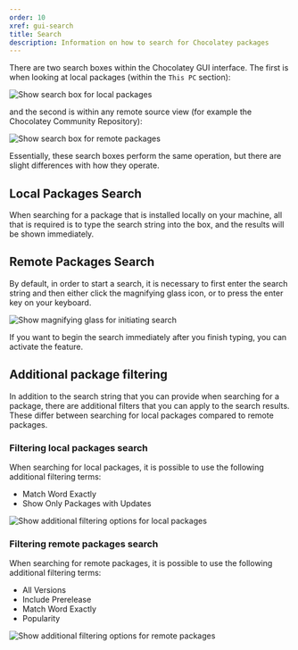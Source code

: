 ```yaml
---
order: 10
xref: gui-search
title: Search
description: Information on how to search for Chocolatey packages
---
```


There are two search boxes within the Chocolatey GUI interface.  The first is when looking at local packages (within the `This PC` section):

![Show search box for local packages](https://img.chocolatey.org/docs/chocolatey-gui/user_interface_main-window_action_search_1.png "Show search box for remote packages")

and the second is within any remote source view (for example the Chocolatey Community Repository):

![Show search box for remote packages](https://img.chocolatey.org/docs/chocolatey-gui/user_interface_main-window_action_search_2.png "Show search box for remote packages")

Essentially, these search boxes perform the same operation, but there are slight differences with how they operate.

## Local Packages Search

When searching for a package that is installed locally on your machine, all that is required is to type the search string into the box, and the results will be shown immediately.

## Remote Packages Search

By default, in order to start a search, it is necessary to first enter the search string and then either click the magnifying glass icon, or to press the enter key on your keyboard.

![Show magnifying glass for initiating search](https://img.chocolatey.org/docs/chocolatey-gui/user_interface_main-window_action_search_3.png "Show magnifying glass for initiating search")

If you want to begin the search immediately after you finish typing, you can activate the <Xref title="Use Delayed Search" value="use-delayed-search" /> feature.

## Additional package filtering

In addition to the search string that you can provide when searching for a package, there are additional filters that you can apply to the search results.  These differ between searching for local packages compared to remote packages.

### Filtering local packages search

When searching for local packages, it is possible to use the following additional filtering terms:

- Match Word Exactly
- Show Only Packages with Updates

![Show additional filtering options for local packages](https://img.chocolatey.org/docs/chocolatey-gui/user_interface_main-window_action_search_4.png "Show additional filtering options for local packages")

### Filtering remote packages search

When searching for remote packages, it is possible to use the following additional filtering terms:

- All Versions
- Include Prerelease
- Match Word Exactly
- Popularity

![Show additional filtering options for remote packages](https://img.chocolatey.org/docs/chocolatey-gui/user_interface_main-window_action_search_5.png "Show additional filtering options for remote packages")
